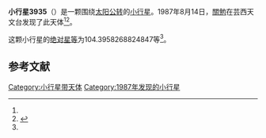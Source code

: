 {{Infobox planet
| bgcolour = #FFFFC0
| name = 3935 Toatenmongakkai
| symbol = 
| image = 
| caption = 
| discovery = yes
| discovery_ref = 
| discoverer = [[關勉|關勉]]
| discovery_site = [[芸西天文台|芸西天文台]] 
| discovered = 1987年8月14日
| designations = yes
| mp_name = 
| named_after = 
| alt_names = 1987 PB/ 1939 XK / 1951 WM / 1967 TO / 1971 QU1 / 1979 SC3 / 1983 OJ
| mp_category = [[主带小行星|主带小行星]]
| orbit_ref = <ref name="a">[http://ssd.jpl.nasa.gov/sbdb.cgi?sstr=3935 3935 Toatenmongakkai] {{Wayback|url=http://ssd.jpl.nasa.gov/sbdb.cgi?sstr=3935 |date=20200918003054 }}，小行星數據庫瀏覽器（JPL Small-Body Database Browser）－[[美国国家航空航天局|美国国家航空航天局]]喷气推进实验室</ref>
| epoch = 2456400.5 (2013年4月18日更新)
| aphelion = {{convert|3.132367775905294|AU|km|3|abbr=on|lk=out}}
| perihelion = {{convert|1.946945724495899|AU|km|3|abbr=on}}
| semimajor = {{convert|2.539656750200597|AU|km|3|abbr=on}}
| eccentricity = 0.233382336
| period = 1478.294501 [[日|日]]<br />4.05[[儒略年|儒略年]]
| avg_speed = 
| inclination = 8.745414081835245
| asc_node = 300.4863661534592
| mean_anomaly = 
| arg_peri = 104.3958268824847
| satellites = 
| physical_characteristics = yes
| dimensions = 
| mass = 
| density = 
| surface_grav = 
| escape_velocity = 
| sidereal_day = 
| axial_tilt = 
| pole_ecliptic_lat = 
| pole_ecliptic_lon = 
| albedo = 
| temperatures= 
| temp_name1 = 
| mean_temp_1 = 
| max_temp_1 = 
| temp_name2 = 
| max_temp_2 = 
| spectral_type = 
| abs_magnitude = 104.3958268824847
}}

'''小行星3935'''（{{lang-en|3935 Toatenmongakkai}}）是一颗围绕[[太阳|太阳]][[公转|公转]]的[[小行星|小行星]]。1987年8月14日，[[關勉|關勉]]在芸西天文台发现了此天体<ref name="a" /><ref>{{cite news|title=小行星列表|url=http://cfa-www.harvard.edu/iau/lists/NumberedMPs.txt|accessdate=2013-07-08|newspaper=哈佛大学|archive-date=2008-05-17|archive-url=https://web.archive.org/web/20080517010638/http://cfa-www.harvard.edu/iau/lists/NumberedMPs.txt|dead-url=no}}</ref>。

这颗小行星的[[绝对星等|绝对星等]]为104.3958268824847等<ref name="a" />。

==参考文献==
{{reflist}}
{{Minor Planet Number|[[小行星3934|小行星3934]]|[[小行星3936|小行星3936]]}}

{{小天体}}

[[Category:小行星带天体|Category:小行星带天体]]
[[Category:1987年发现的小行星|Category:1987年发现的小行星]]

{{asteroid-stub}}